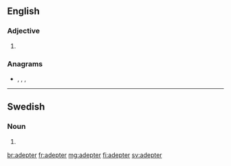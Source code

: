 ==English==

===Adjective===
{{head|en|adjective comparative form}}

# {{lb|en|archaic}} {{en-comparative of|adept}}

===Anagrams===
* {{l|en|predate}}, {{l|en|red tape}}, {{l|en|retaped}}, {{l|en|tapered}}

----

==Swedish==

===Noun===
{{head|sv|noun form}}

# {{sv-noun-form-indef-pl|adept}}

[[br:adepter]]
[[fr:adepter]]
[[mg:adepter]]
[[fi:adepter]]
[[sv:adepter]]